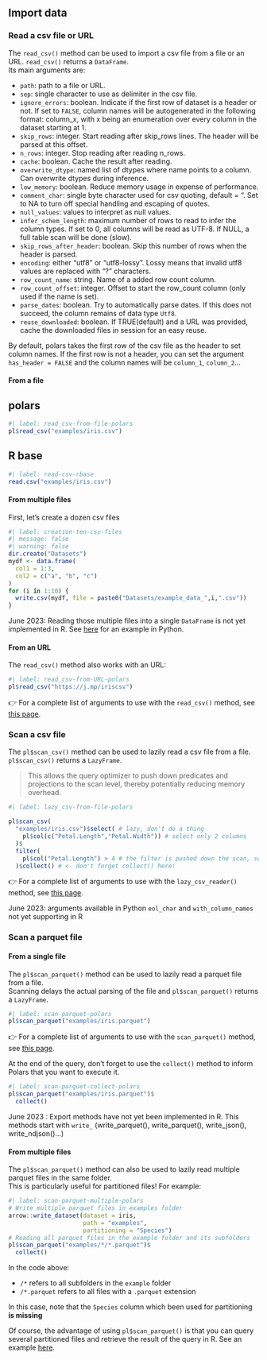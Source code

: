 ## Import data

### Read a csv file or URL

The `read_csv()` method can be used to import a csv file from a file or an URL.
`read_csv()` returns a `DataFrame`.  
Its main arguments are:  

- `path`: path to a file or URL.  
- `sep`: single character to use as delimiter in the csv file.  
- `ignore_errors`: boolean. Indicate if the first row of dataset is a header or not. If set to `FALSE`, column names will be autogenerated in the following format: column_x, with x being an enumeration over every column in the dataset starting at 1.  
- `skip_rows`: integer. Start reading after skip_rows lines. The header will be parsed at this offset.  
- `n_rows`: integer. Stop reading after reading n_rows.  
- `cache`: boolean. Cache the result after reading.  
- `overwrite_dtype`: named list of dtypes where name points to a column. Can overwrite dtypes during inference.  
- `low_memory`: boolean. Reduce memory usage in expense of performance.  
- `comment_char`: single byte character used for csv quoting, default = ". Set to NA to turn off special handling and escaping of quotes.  
- `null_values`: values to interpret as null values.  
- `infer_schem_length`: maximum number of rows to read to infer the column types. If set to 0, all columns will be read as UTF-8. If NULL, a full table scan will be done (slow).  
- `skip_rows_after_header`: boolean. Skip this number of rows when the header is parsed.  
- `encoding`: either "utf8" or "utf8-lossy". Lossy means that invalid utf8 values are replaced with "?" characters.  
- `row_count_name`: string. Name of a added row count column.  
- `row_count_offset`: integer. Offset to start the row_count column (only used if the name is set).  
- `parse_dates`: boolean. Try to automatically parse dates. If this does not succeed, the column remains of data type `Utf8`.  
- `reuse_downloaded`: boolean. If TRUE(default) and a URL was provided, cache the downloaded files in session for an easy reuse.

By default, polars takes the first row of the csv file as the header to set column names. If the first row is not a header, you can set the argument `has_header = FALSE` and the column names will be `column_1`, `column_2`...

#### From a file

::: {.panel-tabset} 

## polars

```r
#| label: read_csv-from-file-polars
pl$read_csv("examples/iris.csv")
```

## R base

```r
#| label: read-csv-rbase
read.csv("examples/iris.csv")
```
:::

#### From multiple files

First, let's create a dozen csv files

```r
#| label: creation-ten-csv-files
#| message: false
#| warning: false
dir.create("Datasets")
mydf <- data.frame(
  col1 = 1:3,
  col2 = c("a", "b", "c")
)
for (i in 1:10) {
  write.csv(mydf, file = paste0("Datasets/example_data_",i,".csv"))
}
```

::: {.callout-important}
June 2023: Reading those multiple files into a single `DataFrame` is not yet implemented in R. See [here](https://pola-rs.github.io/polars-book/user-guide/io/multiple/#reading-into-a-single-dataframe) for an example in Python.
:::

#### From an URL

The `read_csv()` method also works with an URL:

```r
#| label: read_csv-from-URL-polars
pl$read_csv("https://j.mp/iriscsv")
```

👉 For a complete list of arguments to use with the `read_csv()` method, see [this page](https://pola-rs.github.io/polars/py-polars/html/reference/api/polars.read_csv.html#polars.read_csv).


### Scan a csv file

The `pl$scan_csv()` method can be used to lazily read a csv file from a file.  
`pl$scan_csv()` returns a `LazyFrame`. 

> This allows the query optimizer to push down predicates and projections to the scan level, thereby potentially reducing memory overhead.

```r
#| label: lazy_csv-from-file-polars

pl$scan_csv(
  "examples/iris.csv")$select( # lazy, don't do a thing
    pl$col(c("Petal.Length","Petal.Width")) # select only 2 columns
  )$
  filter(
    pl$col("Petal.Length") > 4 # the filter is pushed down the scan, so less data is read into memory
  )$collect() # <- don't forget collect() here!
```

👉 For a complete list of arguments to use with the `lazy_csv_reader()` method, see [this page](https://rpolars.github.io/reference/lazy_csv_reader/).

::: {.callout-important}
June 2023: arguments available in Python `eol_char` and `with_column_names` not yet supporting in R
:::


### Scan a parquet file

#### From a single file

The `pl$scan_parquet()` method can be used to lazily read a parquet file from a file.  
Scanning delays the actual parsing of the file and `pl$scan_parquet()` returns a `LazyFrame`. 

```r
#| label: scan-parquet-polars
pl$scan_parquet("examples/iris.parquet")
```

👉 For a complete list of arguments to use with the `scan_parquet()` method, see [this page](https://rpolars.github.io/reference/scan_parquet/).

At the end of the query, don't forget to use the `collect()` method to inform Polars that you want to execute it.

```r
#| label: scan-parquet-collect-polars
pl$scan_parquet("examples/iris.parquet")$
  collect()
```

::: {.callout-caution}
June 2023 : Export methods have not yet been implemented in R. This methods start with `write_` (write_parquet(), write_parquet(), write_json(), write_ndjson()...)
:::


#### From multiple files

The `pl$scan_parquet()` method can also be used to lazily read multiple parquet files in the same folder.  
This is particularly useful for partitioned files!
For example:

```r
#| label: scan-parquet-multiple-polars
# Write multiple parquet files in examples folder
arrow::write_dataset(dataset = iris,
                     path = "examples",
                     partitioning = "Species")
# Reading all parquet files in the example folder and its subfolders
pl$scan_parquet("examples/*/*.parquet")$
  collect()
```

In the code above:  

- `/*` refers to all subfolders in the `example` folder  
- `/*.parquet` refers to all files with a `.parquet` extension  

::: {.callout-important}
In this case, note that the `Species` column which been used for partitioning **is missing**
:::

Of course, the advantage of using `pl$scan_parquet()` is that you can query several partitioned files and retrieve the result of the query in R. See an example [here](#from-a-parquet-file).